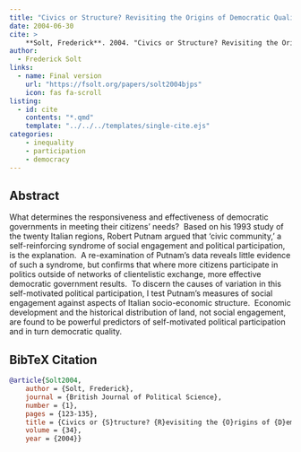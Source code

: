 ```yaml
---
title: "Civics or Structure? Revisiting the Origins of Democratic Quality in the Italian Regions"
date: 2004-06-30
cite: >
    **Solt, Frederick**. 2004. "Civics or Structure? Revisiting the Origins of Democratic Quality in the Italian Regions." _British Journal of Political Science_ 34(1):123-135.
author:
  - Frederick Solt
links:
  - name: Final version
    url: "https://fsolt.org/papers/solt2004bjps"
    icon: fas fa-scroll
listing:
  - id: cite
    contents: "*.qmd"
    template: "../../../templates/single-cite.ejs"
categories:
    - inequality
    - participation
    - democracy
---
```


:::{#cite}
:::

## Abstract
What determines the responsiveness and effectiveness of democratic governments in meeting their citizens&rsquo; needs?&nbsp; Based on his 1993 study of the twenty Italian regions, Robert Putnam argued that &lsquo;civic community,&rsquo; a self-reinforcing syndrome of social engagement and political participation, is the explanation.&nbsp; A re-examination of Putnam&rsquo;s data reveals little evidence of such a syndrome, but confirms that where more citizens participate in politics outside of networks of clientelistic exchange, more effective democratic government results.&nbsp; To discern the causes of variation in this self-motivated political participation, I test Putnam's measures of social engagement against aspects of Italian socio-economic structure.&nbsp; Economic development and the historical distribution of land, not social engagement, are found to be powerful predictors of self-motivated political participation and in turn democratic quality.

## BibTeX Citation
```bibtex
@article{Solt2004,
	author = {Solt, Frederick},
	journal = {British Journal of Political Science},
	number = {1},
	pages = {123-135},
	title = {Civics or {S}tructure? {R}evisiting the {O}rigins of {D}emocratic {Q}uality in the {I}talian {R}egions},
	volume = {34},
	year = {2004}}
```